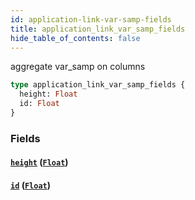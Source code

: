 ```yaml
---
id: application-link-var-samp-fields
title: application_link_var_samp_fields
hide_table_of_contents: false
---
```


aggregate var_samp on columns

```graphql
type application_link_var_samp_fields {
  height: Float
  id: Float
}
```

### Fields

#### [`height`](#) ([`Float`](../scalars/float))

#### [`id`](#) ([`Float`](../scalars/float))
